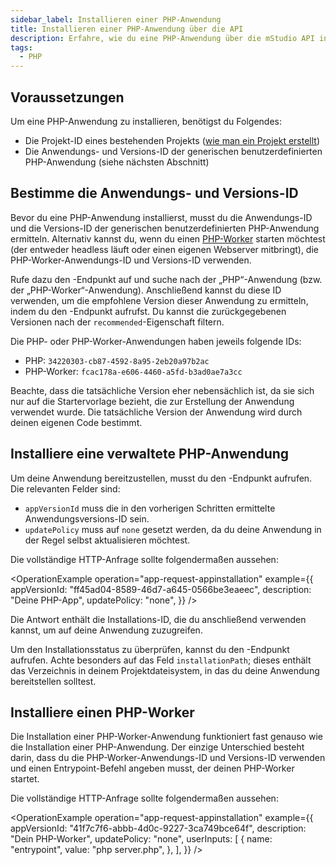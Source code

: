 ```yaml
---
sidebar_label: Installieren einer PHP-Anwendung
title: Installieren einer PHP-Anwendung über die API
description: Erfahre, wie du eine PHP-Anwendung über die mStudio API installierst
tags:
  - PHP
---
```



## Voraussetzungen

Um eine PHP-Anwendung zu installieren, benötigst du Folgendes:

- Die Projekt-ID eines bestehenden Projekts ([wie man ein Projekt erstellt](../create-project))
- Die Anwendungs- und Versions-ID der generischen benutzerdefinierten PHP-Anwendung (siehe nächsten Abschnitt)

## Bestimme die Anwendungs- und Versions-ID

Bevor du eine PHP-Anwendung installierst, musst du die Anwendungs-ID und die Versions-ID der generischen benutzerdefinierten PHP-Anwendung ermitteln. Alternativ kannst du, wenn du einen [PHP-Worker][php-worker] starten möchtest (der entweder headless läuft oder einen eigenen Webserver mitbringt), die PHP-Worker-Anwendungs-ID und Versions-ID verwenden.

Rufe dazu den <OperationLink operation="app-list-apps" />-Endpunkt auf und suche nach der „PHP“-Anwendung (bzw. der „PHP-Worker“-Anwendung). Anschließend kannst du diese ID verwenden, um die empfohlene Version dieser Anwendung zu ermitteln, indem du den <OperationLink operation="app-list-appversions" />-Endpunkt aufrufst. Du kannst die zurückgegebenen Versionen nach der `recommended`-Eigenschaft filtern.

Die PHP- oder PHP-Worker-Anwendungen haben jeweils folgende IDs:

- PHP: `34220303-cb87-4592-8a95-2eb20a97b2ac`
- PHP-Worker: `fcac178a-e606-4460-a5fd-b3ad0ae7a3cc`

Beachte, dass die tatsächliche Version eher nebensächlich ist, da sie sich nur auf die Startervorlage bezieht, die zur Erstellung der Anwendung verwendet wurde. Die tatsächliche Version der Anwendung wird durch deinen eigenen Code bestimmt.

## Installiere eine verwaltete PHP-Anwendung

Um deine Anwendung bereitzustellen, musst du den <OperationLink operation="app-request-appinstallation" />-Endpunkt aufrufen. Die relevanten Felder sind:

- `appVersionId` muss die in den vorherigen Schritten ermittelte Anwendungsversions-ID sein.
- `updatePolicy` muss auf `none` gesetzt werden, da du deine Anwendung in der Regel selbst aktualisieren möchtest.

Die vollständige HTTP-Anfrage sollte folgendermaßen aussehen:

<OperationExample
  operation="app-request-appinstallation"
  example={{
    appVersionId: "ff45ad04-8589-46d7-a645-0566be3eaeec",
    description: "Deine PHP-App",
    updatePolicy: "none",
  }}
/>

Die Antwort enthält die Installations-ID, die du anschließend verwenden kannst, um auf deine Anwendung zuzugreifen.

<OperationHint tag="App" operation="app-request-appinstallation" />

Um den Installationsstatus zu überprüfen, kannst du den <OperationLink operation="app-get-appinstallation" />-Endpunkt aufrufen. Achte besonders auf das Feld `installationPath`; dieses enthält das Verzeichnis in deinem Projektdateisystem, in das du deine Anwendung bereitstellen solltest.

## Installiere einen PHP-Worker

Die Installation einer PHP-Worker-Anwendung funktioniert fast genauso wie die Installation einer PHP-Anwendung. Der einzige Unterschied besteht darin, dass du die PHP-Worker-Anwendungs-ID und Versions-ID verwenden und einen Entrypoint-Befehl angeben musst, der deinen PHP-Worker startet.

Die vollständige HTTP-Anfrage sollte folgendermaßen aussehen:

<OperationExample
  operation="app-request-appinstallation"
  example={{
    appVersionId: "41f7c7f6-abbb-4d0c-9227-3ca749bce64f",
    description: "Dein PHP-Worker",
    updatePolicy: "none",
    userInputs: [
      {
        name: "entrypoint",
        value: "php server.php",
      },
    ],
  }}
/>

[php-worker]: /docs/v2/platform/workloads/php-worker
